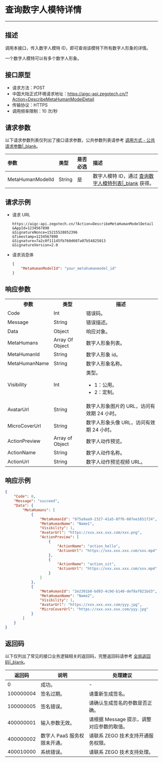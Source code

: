 

# 查询数字人模特详情

---

## 描述

调用本接口，传入数字人模特 ID，即可查询该模特下所有数字人形象的详情。

<Note title="Note">

一个数字人模特可以有多个数字人形象。
</Note>

## 接口原型

- 请求方法：POST
- 中国大陆正式环境请求地址：https://aigc-api.zegotech.cn/?Action=DescribeMetaHumanModelDetail
- 传输协议：HTTPS
- 调用频率限制：10 次/秒

## 请求参数

以下请求参数列表仅列出了接口请求参数，公共参数列表请参考 [调用方式 - 公共请求参数\|_blank](#18534#4_1)。

| 参数             | 类型   | 是否必选 | 描述            |
| :--------------- | :----- | :------- | :-------------- |
| MetaHumanModelId | String | 是       | 数字人模特 ID，通过 [查询数字人模特列表\|_blank](!DescribeMetaHumanModel) 获得。 |

## 请求示例

- 请求 URL  

    ```
    https://aigc-api.zegotech.cn/?Action=DescribeMetaHumanModelDetail
    &AppId=1234567890
    &SignatureNonce=15215528852396
    &Timestamp=1234567890
    &Signature=7a2c0f11145fb760d607a07b54825013
    &SignatureVersion=2.0
    ```

- 请求消息体

    ```json
    {
        "MetaHumanModelId": "your_metahumanmodel_id"
    }
    ```


## 响应参数

<table class="collapsible-table" >
  
<tbody><tr data-row-level="1">
<th>参数</th>
<th>类型</th>
<th>描述</th>
</tr>
<tr data-row-level="2">
<td>Code</td>
<td>Int</td>
<td>错误码。</td>
</tr>
<tr data-row-level="3">
<td>Message</td>
<td>String</td>
<td>错误描述。</td>
</tr>
<tr data-row-level="4" data-row-child="true">
<td>Data</td>
<td>Object</td>
<td>响应对象。</td>
</tr>
<tr data-row-level="4-1" data-row-child="true">
<td>MetaHumans</td>
<td>Array Of Object</td>
<td>数字人形象列表。</td>
</tr>
<tr data-row-level="4-1-1">
<td>MetaHumanId</td>
<td>String</td>
<td>数字人形象 id。</td>
</tr>
<tr data-row-level="4-1-2">
<td>MetaHumanName</td>
<td>String</td>
<td>数字人形象名称。</td>
</tr>
<tr data-row-level="4-1-3">
<td>Visibility</td>
<td>Int</td>
<td>类型。<ul><li>1：公用。</li><li>2：定制。</li></ul></td>
</tr>
<tr data-row-level="4-1-4">
<td>AvatarUrl</td>
<td>String</td>
<td>数字人形象图片的 URL，访问有效期 24 小时。</td>
</tr>
<tr data-row-level="4-1-6">
<td>MicroCoverUrl</td>
<td>String</td>
<td>数字人形象头像 URL，访问有效期 24 小时。</td>
</tr>
<tr data-row-level="4-1-7" data-row-child="true">
<td>ActionPreview</td>
<td>Array of Object</td>
<td>数字人动作预览。</td>
</tr>
<tr data-row-level="4-1-7-1">
<td>ActionName</td>
<td>String</td>
<td>数字人动作名称。</td>
</tr>
<tr data-row-level="4-1-7-2">
<td>ActionUrl</td>
<td>String</td>
<td>数字人动作预览视频 URL。</td>
</tr>
</tbody></table>

## 响应示例

```json
{
    "Code": 0,
    "Message": "succeed",
    "Data": {
        "MetaHumans": [
            {
                "MetaHumanId": "875a9aa9-2327-41a5-8ff6-607ee1651f24",
                "MetaHumanName": "Name1",
                "Visibility": 1,
                "AvatarUrl": "https://xxx.xxx.xxx.com/xxx.png",
                "ActionPreview": [
                    {
                        "ActionName": "action_hello",
                        "ActionUrl": "https://xxx.xxx.xxx.com/xxx.mp4"
                    },
                    {
                        "ActionName": "action_sit",
                        "ActionUrl": "https://xxx.xxx.xxx.com/xxx.mp4"
                    }
                ]
            },
            {
                "MetaHumanId": "2e2301b0-bd93-4c9d-b140-def8af821bd3",
                "MetaHumanName": "Name2",
                "Visibility": 1,
                "AvatarUrl": "https://xxx.xxx.xxx.com/yyy.jpg",
                "MicroCoverUrl": "https://xxx.xxx.xxx.com/yyy.jpg"
            }
        ]
    }
}
```

## 返回码

以下仅列出了常见的接口业务逻辑相关的返回码，完整返回码请参考 [全局返回码\|_blank](#18574)。

| 返回码 | 说明 | 处理建议 |
| -- | -- | -- |
| 0 | 成功。| -|
| 100000004 | 签名过期。| 请重新生成签名。|
| 100000005 | 签名错误。| 请确认生成签名的参数是否正确。|
| 400000001 | 输入参数无效。| 请根据 Message 提示，调整对应参数的取值。|
| 400000002 | 数字人 PaaS 服务权限未开通。| 请联系 ZEGO 技术支持开通服务权限。|
| 400010000 | 系统错误。| 请联系 ZEGO 技术支持处理。|
